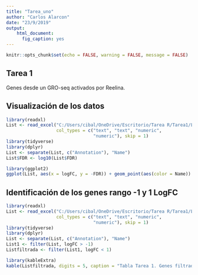 ---
title: "Tarea_uno"
author: "Carlos Alarcon"
date: "23/9/2019"
output:
    html_document:
      fig_caption: yes
---

```{r setup, include=FALSE}
knitr::opts_chunk$set(echo = FALSE, warning = FALSE, message = FALSE)
```

## Tarea 1

Genes desde un GRO-seq activados por Reelina.

## Visualización de los datos

```{r tarea1, fig.cap= "Figura1. Genes activados por Reelina"}
library(readxl)
List <- read_excel("C:/Users/cibal/OneDrive/Escritorio/Tarea R/Tarea1/List.xlsx", 
                   col_types = c("text", "text", "numeric", 
                                 "numeric"), skip = 1)
library(tidyverse)
library(dplyr)
List <- separate(List, c("Annotation"), "Name")
List$FDR <- log10(List$FDR)

library(ggplot2)
ggplot(List, aes(x = logFC, y = -FDR)) + geom_point(aes(color = Name)) + xlab("LogFC") + ylab("-log10 FDR") + theme_bw() + theme(legend.position = "none")
```

## Identificación de los genes rango -1 y 1 LogFC

```{r tarea 1}
library(readxl)
List <- read_excel("C:/Users/cibal/OneDrive/Escritorio/Tarea R/Tarea1/List.xlsx", 
                   col_types = c("text", "text", "numeric", 
                                 "numeric"), skip = 1)
library(tidyverse)
library(dplyr)
List <- separate(List, c("Annotation"), "Name")
List1 <- filter(List, logFC > -1) 
Listfiltrada <- filter(List1, logFC < 1)

library(kableExtra)
kable(Listfiltrada, digits = 5, caption = "Tabla Tarea 1. Genes filtrados activados por Reelina") %>% kable_styling(bootstrap_options = c("striped", "hover", "condensed"))
```